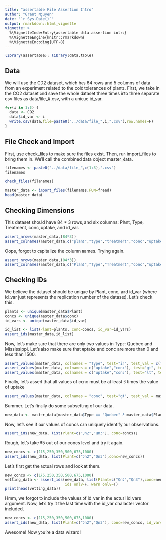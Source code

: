 ```yaml
---
title: "assertable File Assertion Intro"
author: "Grant Nguyen"
date: "`r Sys.Date()`"
output: rmarkdown::html_vignette
vignette: >
  %\VignetteIndexEntry{assertable data assertion intro}
  %\VignetteEngine{knitr::rmarkdown}
  %\VignetteEncoding{UTF-8}
---
```

  
```r
library(assertable); library(data.table)
```


## Data
We will use the CO2 dataset, which has 64 rows and 5 columns of data from an experiment related to the cold tolerances of plants. First, we take in the CO2 dataset and save the whole dataset three times into three separate csv files as data/file_#.csv, with a unique id_var.

```r
for(i in 1:3) {
  data <- CO2
  data$id_var <- i
  write.csv(data,file=paste0("../data/file_",i,".csv"),row.names=F)
}
```

## File Check and Import
First, use check_files to make sure the files exist. Then, run import_files to bring them in. We'll call the combined data object master_data.

```r
filenames <- paste0("../data/file_",c(1:3),".csv")
filenames
```

```r
check_files(filenames)
```


```r
master_data <- import_files(filenames,FUN=fread)
head(master_data)
```

## Checking Dimensions
This dataset should have 84 * 3 rows, and six columns: Plant, Type, Treatment, conc, uptake, and id_var.

```r
assert_nrows(master_data,(84*3))
assert_colnames(master_data,c("plant","type","treatment","conc","uptake","id_var"))
```

Oops, forgot to capitalize the column names. Trying again.

```r
assert_nrows(master_data,(84*3))
assert_colnames(master_data,c("Plant","Type","Treatment","conc","uptake","id_var"))
```

## Checking IDs
We believe the dataset should be unique by Plant, conc, and id_var (where id_var just represents the replication number of the dataset). Let's check this.

```r
plants <- unique(master_data$Plant)
concs <- unique(master_data$conc)
id_vars <- unique(master_data$id_var)

id_list <- list(Plant=plants, conc=concs, id_var=id_vars)
assert_ids(master_data,id_list)
```

Now, let's make sure that there are only two values in Type: Quebec and Mississippi. Let's also make sure that uptake and conc are more than 0 and less than 1500.

```r
assert_values(master_data, colnames = "Type", test="in", test_val = c("Quebec","Mississippi"))
assert_values(master_data, colnames = c("uptake","conc"), test="gt", test_val = 0)
assert_values(master_data, colnames = c("uptake","conc"), test="lt", test_val = 1500)
```

Finally, let's assert that all values of conc must be at least 6 times the value of uptake
```r
assert_values(master_data, colnames = "conc", test="gt", test_val = master_data$uptake * 6)
```

Bummer. Let's finally do some subsetting of our data.
```r
new_data <- master_data[master_data$Type == "Quebec" & master_data$Plant %in% c("Qn2","Qn3") & uptake > 20,]
```

Now, let's see if our values of concs can uniquely identify our observations.
```r
assert_ids(new_data, list(Plant=c("Qn2","Qn3"), conc=concs))
```

Rough, let's take 95 out of our concs level and try it again.
```r
new_concs <- c(175,250,350,500,675,1000)
assert_ids(new_data, list(Plant=c("Qn2","Qn3"),conc=new_concs))
```

Let's first get the actual rows and look at them.
```r
new_concs <- c(175,250,350,500,675,1000)
vetting_data <- assert_ids(new_data, list(Plant=c("Qn2","Qn3"),conc=new_concs), 
                           ids_only=F, warn_only=T)
print(head(vetting_data))
```

Hmm, we forgot to include the values of id_var in the actual id_vars argument. Now, let's try it the last time with the id_var character vector included.
```r
new_concs <- c(175,250,350,500,675,1000)
assert_ids(new_data, list(Plant=c("Qn2","Qn3"), conc=new_concs, id_var=id_vars))
```

Awesome! Now you're a data wizard!

